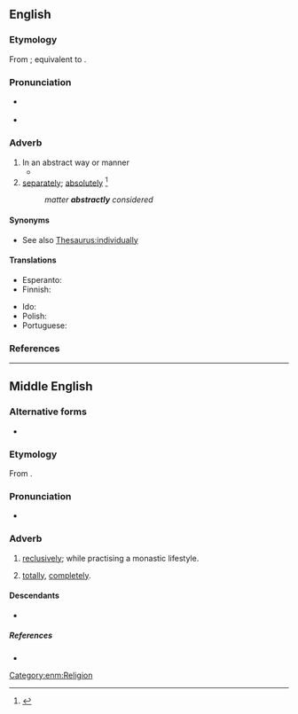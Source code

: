 ==English==

===Etymology===
From {{inh|en|enm|abstractly}}; equivalent to {{suffix|en|abstract|ly}}.

===Pronunciation===
* {{a|US}} {{IPA|en|/æbˈstɹækt.li/}}
* {{audio|en|LL-Q1860 (eng)-Vealhurl-abstractly.wav|Audio (UK)}}

===Adverb===
{{en-adv}}

# In an abstract way or manner
#* {{quote-text|en|year=1919|author={{w|Daisy Ashford}}|title=The Young Visiters|chapter=5|passage=Bernard Clark and Ethel were seated side by side on a costly sofa gazing '''abstractly''' at the parting guest.}}
# [[separately]]; [[absolutely]] {{defdate|First attested around 1350 to 1470.}}<ref name=SOED>{{R:SOED5|page=10}}</ref>
#: ''matter '''abstractly''' considered''

====Synonyms====
* {{sense|separately}} See also [[Thesaurus:individually]]

====Translations====
{{trans-top|in an abstract manner}}
* Esperanto: {{t|eo|abstrakte}}
* Finnish: {{t+|fi|abstraktisti}}
{{trans-mid}}
* Ido: {{t|io|abstrakte}}
* Polish: {{t+|pl|abstrakcyjnie}}
* Portuguese: {{t|pt|abstratamente}}
{{trans-bottom}}

===References===
<references/>

----

==Middle English==

===Alternative forms===
* {{alter|enm|abstractlich}}

===Etymology===
From {{af|enm|abstract|-ly|id2=adverbial}}.

===Pronunciation===
* {{IPA|enm|/abˈstraktliː/|/abˈstraktliːtʃ(ə)/}}

===Adverb===
{{enm-adv}}

# {{lb|enm|rare}} [[reclusively]]; while practising a monastic lifestyle.
# {{lb|enm|rare}} [[totally]], [[completely]].

====Descendants====
* {{desc|en|abstractly}}

=====References=====
* {{R:MED Online|entry=abstractlī|pos=adv|id=MED236 |accessdate=2018-05-24}}

[[Category:enm:Religion]]